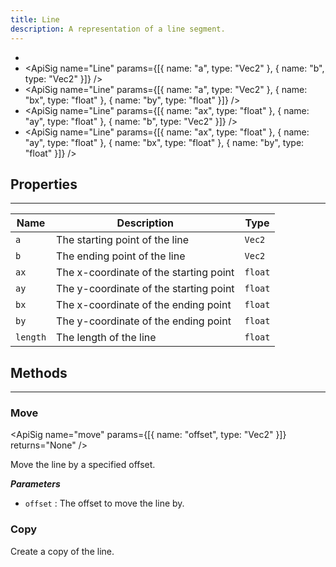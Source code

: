 ```yaml
---
title: Line
description: A representation of a line segment.
---
```

- <ApiSig name="Line" />
- <ApiSig name="Line" params={[{ name: "a", type: "Vec2" }, { name: "b", type: "Vec2" }]} />
- <ApiSig name="Line" params={[{ name: "a", type: "Vec2" }, { name: "bx", type: "float" }, { name: "by", type: "float" }]} />
- <ApiSig name="Line" params={[{ name: "ax", type: "float" }, { name: "ay", type: "float" }, { name: "b", type: "Vec2" }]} />
- <ApiSig name="Line" params={[{ name: "ax", type: "float" }, { name: "ay", type: "float" }, { name: "bx", type: "float" }, { name: "by", type: "float" }]} />

## Properties
<hr style={{marginBottom: 0}} />

| Name | Description | Type |
| --- | --- | --- |
| `a` | The starting point of the line | `Vec2` |
| `b` | The ending point of the line | `Vec2` |
| `ax` | The x-coordinate of the starting point | `float` |
| `ay` | The y-coordinate of the starting point | `float` |
| `bx` | The x-coordinate of the ending point | `float` |
| `by` | The y-coordinate of the ending point | `float` |
| `length` | The length of the line | `float` |

## Methods
---

### Move
<div className="api-card">

<ApiSig name="move" params={[{ name: "offset", type: "Vec2" }]} returns="None" />

Move the line by a specified offset.

_**Parameters**_
- `offset` : The offset to move the line by.

</div>

### Copy
<div className="api-card">

<ApiSig name="copy" returns="Line" />

Create a copy of the line.

</div>